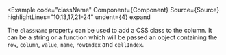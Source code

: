 
<Example
  code="className"
  Component={Component}
  Source={Source}
  highlightLines="10,13,17,21-24"
  undent={4}
  expand
>
  The `className` property can be used to add a CSS class to the column.  It
  can be a string or a function which will be passed an object containing the
  `row`, `column`, `value`, `name`, `rowIndex` and `cellIndex`.
</Example>
